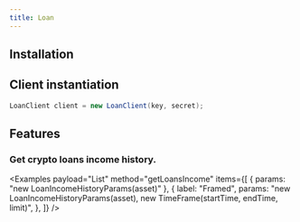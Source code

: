 ```yaml
---
title: Loan
---
```



<RepoBadges artifact="loan" />

## Installation

<ArtifactInstall repo="loan" />

## Client instantiation

```java
LoanClient client = new LoanClient(key, secret);
```

## Features

### Get crypto loans income history.

<Examples
    payload="List<LoanIncome>"
    method="getLoansIncome"
    items={[
        { params: "new LoanIncomeHistoryParams(asset)" },
        {
            label: "Framed",
            params: "new LoanIncomeHistoryParams(asset), new TimeFrame(startTime, endTime, limit)",
        },
    ]}
/>
